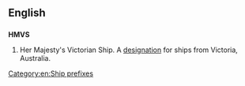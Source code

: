 {{wikipedia|Her Majesty's Victorian Ship}}
==English==

==={{initialism-old|en}}===
'''HMVS'''
# {{obsolete}} Her Majesty's Victorian Ship. A [[designation]] for ships from Victoria, Australia. 

[[Category:en:Ship prefixes]]